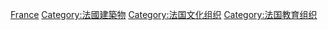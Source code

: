 {{Commonscat|Libraries in France}}

[[Category:歐洲各國圖書館|France]]
[[Category:法國建築物|Category:法國建築物]]
[[Category:法国文化组织|Category:法国文化组织]]
[[Category:法国教育组织|Category:法国教育组织]]